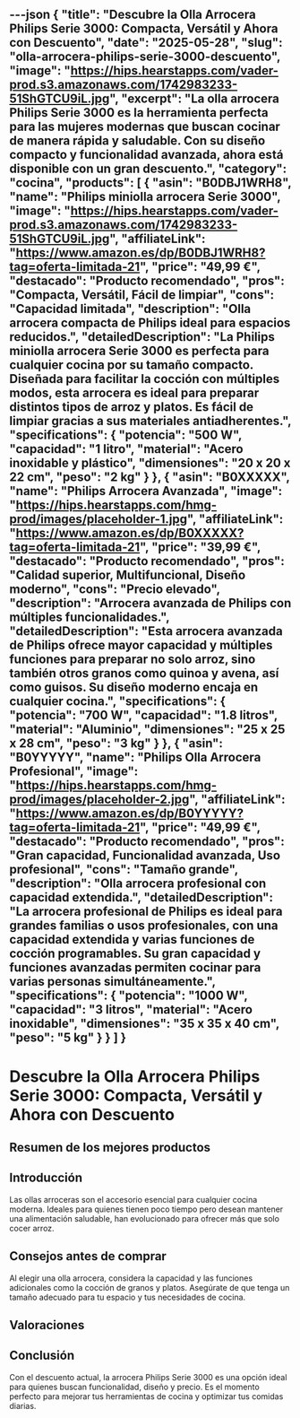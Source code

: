 ---json
{
  "title": "Descubre la Olla Arrocera Philips Serie 3000: Compacta, Versátil y Ahora con Descuento",
  "date": "2025-05-28",
  "slug": "olla-arrocera-philips-serie-3000-descuento",
  "image": "https://hips.hearstapps.com/vader-prod.s3.amazonaws.com/1742983233-51ShGTCU9iL.jpg",
  "excerpt": "La olla arrocera Philips Serie 3000 es la herramienta perfecta para las mujeres modernas que buscan cocinar de manera rápida y saludable. Con su diseño compacto y funcionalidad avanzada, ahora está disponible con un gran descuento.",
  "category": "cocina",
  "products": [
    {
      "asin": "B0DBJ1WRH8",
      "name": "Philips miniolla arrocera Serie 3000",
      "image": "https://hips.hearstapps.com/vader-prod.s3.amazonaws.com/1742983233-51ShGTCU9iL.jpg",
      "affiliateLink": "https://www.amazon.es/dp/B0DBJ1WRH8?tag=oferta-limitada-21",
      "price": "49,99 €",
      "destacado": "Producto recomendado",
      "pros": "Compacta, Versátil, Fácil de limpiar",
      "cons": "Capacidad limitada",
      "description": "Olla arrocera compacta de Philips ideal para espacios reducidos.",
      "detailedDescription": "La Philips miniolla arrocera Serie 3000 es perfecta para cualquier cocina por su tamaño compacto. Diseñada para facilitar la cocción con múltiples modos, esta arrocera es ideal para preparar distintos tipos de arroz y platos. Es fácil de limpiar gracias a sus materiales antiadherentes.",
      "specifications": {
        "potencia": "500 W",
        "capacidad": "1 litro",
        "material": "Acero inoxidable y plástico",
        "dimensiones": "20 x 20 x 22 cm",
        "peso": "2 kg"
      }
    },
    {
      "asin": "B0XXXXX",
      "name": "Philips Arrocera Avanzada",
      "image": "https://hips.hearstapps.com/hmg-prod/images/placeholder-1.jpg",
      "affiliateLink": "https://www.amazon.es/dp/B0XXXXX?tag=oferta-limitada-21",
      "price": "39,99 €",
      "destacado": "Producto recomendado",
      "pros": "Calidad superior, Multifuncional, Diseño moderno",
      "cons": "Precio elevado",
      "description": "Arrocera avanzada de Philips con múltiples funcionalidades.",
      "detailedDescription": "Esta arrocera avanzada de Philips ofrece mayor capacidad y múltiples funciones para preparar no solo arroz, sino también otros granos como quinoa y avena, así como guisos. Su diseño moderno encaja en cualquier cocina.",
      "specifications": {
        "potencia": "700 W",
        "capacidad": "1.8 litros",
        "material": "Aluminio",
        "dimensiones": "25 x 25 x 28 cm",
        "peso": "3 kg"
      }
    },
    {
      "asin": "B0YYYYY",
      "name": "Philips Olla Arrocera Profesional",
      "image": "https://hips.hearstapps.com/hmg-prod/images/placeholder-2.jpg",
      "affiliateLink": "https://www.amazon.es/dp/B0YYYYY?tag=oferta-limitada-21",
      "price": "49,99 €",
      "destacado": "Producto recomendado",
      "pros": "Gran capacidad, Funcionalidad avanzada, Uso profesional",
      "cons": "Tamaño grande",
      "description": "Olla arrocera profesional con capacidad extendida.",
      "detailedDescription": "La arrocera profesional de Philips es ideal para grandes familias o usos profesionales, con una capacidad extendida y varias funciones de cocción programables. Su gran capacidad y funciones avanzadas permiten cocinar para varias personas simultáneamente.",
      "specifications": {
        "potencia": "1000 W",
        "capacidad": "3 litros",
        "material": "Acero inoxidable",
        "dimensiones": "35 x 35 x 40 cm",
        "peso": "5 kg"
      }
    }
  ]
}
---


# Descubre la Olla Arrocera Philips Serie 3000: Compacta, Versátil y Ahora con Descuento

## Resumen de los mejores productos

<ProductRankingTable products={products} />

## Introducción

Las ollas arroceras son el accesorio esencial para cualquier cocina moderna. Ideales para quienes tienen poco tiempo pero desean mantener una alimentación saludable, han evolucionado para ofrecer más que solo cocer arroz.

## Consejos antes de comprar

Al elegir una olla arrocera, considera la capacidad y las funciones adicionales como la cocción de granos y platos. Asegúrate de que tenga un tamaño adecuado para tu espacio y tus necesidades de cocina.

## Valoraciones

<ProductDetailCard product={products[0]} />

<ProductDetailCard product={products[1]} />

<ProductDetailCard product={products[2]} />

## Conclusión

Con el descuento actual, la arrocera Philips Serie 3000 es una opción ideal para quienes buscan funcionalidad, diseño y precio. Es el momento perfecto para mejorar tus herramientas de cocina y optimizar tus comidas diarias.
